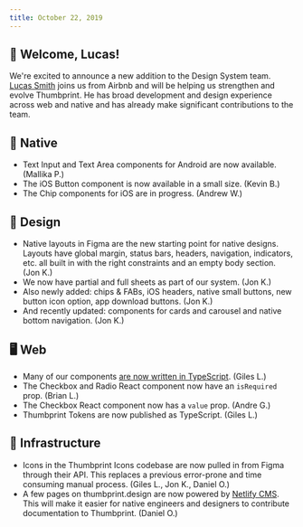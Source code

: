 ```yaml
---
title: October 22, 2019
---
```


## 🎉 Welcome, Lucas!

We're excited to announce a new addition to the Design System team. [Lucas Smith](https://www.linkedin.com/in/lucasosmith/) joins us from Airbnb and will be helping us strengthen and evolve Thumbprint. He has broad development and design experience across web and native and has already make significant contributions to the team.

## 📱 Native

-   Text Input and Text Area components for Android are now available. (Mallika P.)
-   The iOS Button component is now available in a small size. (Kevin B.)
-   The Chip components for iOS are in progress. (Andrew W.)

## 🍭 Design

-   Native layouts in Figma are the new starting point for native designs. Layouts have global margin, status bars, headers, navigation, indicators, etc. all built in with the right constraints and an empty body section. (Jon K.)
-   We now have partial and full sheets as part of our system. (Jon K.)
-   Also newly added: chips & FABs, iOS headers, native small buttons, new button icon option, app download buttons. (Jon K.)
-   And recently updated: components for cards and carousel and native bottom navigation. (Jon K.)

## 🖥 Web

-   Many of our components [are now written in TypeScript](https://github.com/thumbtack/thumbprint/search?l=tsx). (Giles L.)
-   The Checkbox and Radio React component now have an `isRequired` prop. (Brian L.)
-   The Checkbox React component now has a `value` prop. (Andre G.)
-   Thumbprint Tokens are now published as TypeScript. (Giles L.)

## 🤖 Infrastructure

-   Icons in the Thumbprint Icons codebase are now pulled in from Figma through their API. This replaces a previous error-prone and time consuming manual process. (Giles L., Jon K., Daniel O.)
-   A few pages on thumbprint.design are now powered by [Netlify CMS](https://www.netlifycms.org/). This will make it easier for native engineers and designers to contribute documentation to Thumbprint. (Daniel O.)

